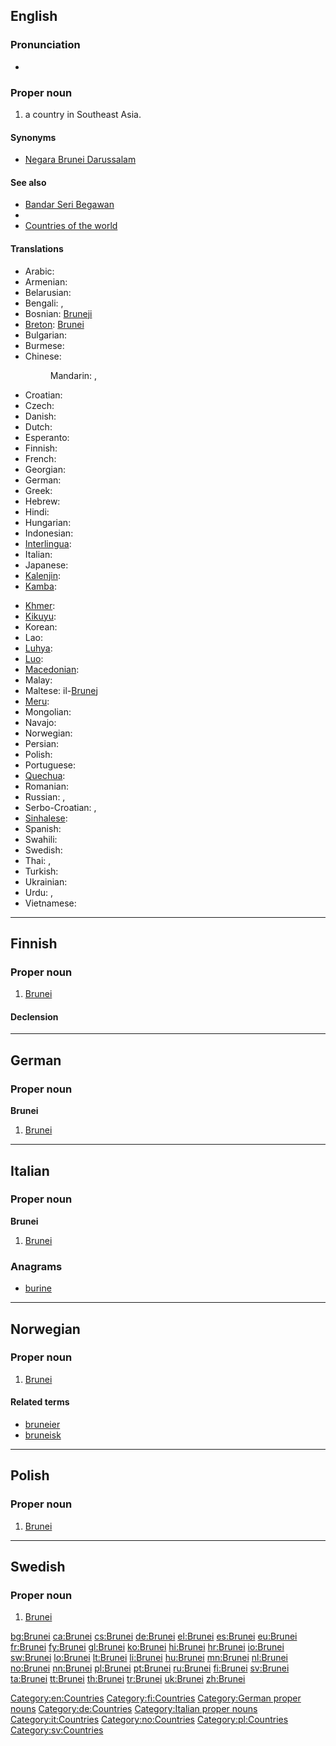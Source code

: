 ==English==
{{wikipedia}}

===Pronunciation===
* {{audio|En-us-Brunei.ogg|Audio (US)}}

===Proper noun===
{{en-proper noun}}

# a country in Southeast Asia.

====Synonyms====
* [[Negara Brunei Darussalam]]

====See also====
* [[Bandar Seri Begawan]]
* {{pedialite}}
* [[Appendix:Countries of the world|Countries of the world]]

====Translations====
{{trans-top|A country in Southeast Asia}}
* Arabic: {{t|ar|بروناي|m|tr=brunay}}
* Armenian: {{t-|hy|Բրունեյ|tr=Bruney}}
* Belarusian: {{t-|be|Бруней|m|tr=Brunéj|xs=Belarusian}}
* Bengali: {{t-|bn|ব্রুনাই|tr=bruna'i}}, {{t-|bn|ব্রুনেই|tr=brune'i}}
* Bosnian: [[Bruneji]] {{m|p}}
* [[Breton]]: [[Brunei]]
* Bulgarian: {{t+|bg|Бруней}}
* Burmese: {{t|my|ဘရူနိုင်းနိုင်ငံ|sc=Mymr|xs=Burmese}}
* Chinese:
*: Mandarin: {{t-|cmn|文萊|sc=Hani}}, {{t-|cmn|文莱|tr=Wénlái|sc=Hani}}
* Croatian: {{t+|hr|Brunej|m}}
* Czech: {{t+|cs|Brunej|f}}
* Danish: {{t-|da|Brunei}}
* Dutch: {{t+|nl|Brunei}}
* Esperanto: {{t|eo|Brunejo}}
* Finnish: {{t+|fi|Brunei}}
* French: {{t+|fr|Brunei}}
* Georgian: {{t|ka|ბრუნეი|tr=brunei|sc=Geor|xs=Georgian}}
* German: {{t+|de|Brunei Darussalam}}
* Greek: {{t+|el|Μπρουνέι|n|tr=Brounéi}}
* Hebrew: {{t-|he|ברוניי}}
* Hindi: {{t+|hi|ब्रुनेई|tr=brunēī|xs=Hindi}}
* Hungarian: {{t+|hu|Brunei}}
* Indonesian: {{t-|id|Brunei|xs=Indonesian}}
* [[Interlingua]]: {{t|ia|Brunei}}
* Italian: {{t-|it|Brunei}}
* Japanese: {{t+|ja|ブルネイ|tr=Burunei}}
* [[Kalenjin]]: {{tø|kln|Brunei}}
* [[Kamba]]: {{tø|kam|Brunei}}
{{trans-mid}}
* [[Khmer]]: {{t|km|ព្រុយណេ|sc=Khmr|xs=Khmer|tr=pruyneh}}
* [[Kikuyu]]: {{tø|ki|Brunei}}
* Korean: {{t+|ko|브루나이|tr=Beurunai|sc=Hang}}
* Lao: {{t|lo|ບຣູໄນ|tr=palūnai|sc=Laoo}}
* [[Luhya]]: {{tø|luy|Brunei}}
* [[Luo]]: {{tø|luo|Brunei}}
* [[Macedonian]]: {{t|mk|Брунеј|m|tr=Brúnej}}
* Malay: {{t-|ms|Brunei|xs=Malay}}
* Maltese: il-[[Brunej]]
* [[Meru]]: {{tø|mer|Brunei}}
* Mongolian: {{t-|mn|Бруней|tr=Brunéj|sc=Cyrl|xs=Mongolian}}
* Navajo: {{tø|nv|Bwoonéí}}
* Norwegian: {{t+|no|Brunei}}
* Persian: {{t|fa|برونئی|tr=Boruney|xs=Persian}}
* Polish: {{t+|pl|Brunei}}
* Portuguese: {{t+|pt|Brunei}}
* [[Quechua]]: {{t-|qu|Bruniy|xs=Quechua}}
* Romanian: {{t-|ro|Brunei}}
* Russian: {{t+|ru|Бруней|m|tr=Brunéj}}, {{t|ru|Бруней-Даруссалам|m|tr=Brunéj-Darussalám}}
* Serbo-Croatian: {{t|sh|Брунеј|m|sc=Cyrl|xs=Serbo-Croatian}}, {{t|sh|Brunej|m|xs=Serbo-Croatian}}
* [[Sinhalese]]: {{t|si|බෲනායි|sc=Sinh}}
* Spanish: {{t+|es|Brunéi}}
* Swahili: {{t+|sw|Brunei|xs=Swahili}}
* Swedish: {{t+|sv|Brunei}}
* Thai: {{t|th|ประเทศบรูไน|tr=bpràtêt bàrŏonai}}, {{t|th|บรูไน|tr=bàrŏonai}}
* Turkish: {{t+|tr|Bruney}}
* Ukrainian: {{t+|uk|Бруней|m|tr=Brunéj|xs=Ukrainian}}
* Urdu: {{t|ur|برونائی|xs=Urdu}},  {{t|ur|برونائی دارالسلام|xs=Urdu}}
* Vietnamese: {{t-|vi|Brunei|xs=Vietnamese}}
{{trans-bottom}}

[[Category:en:Countries]]

----

==Finnish==
{{wikipedia|lang=fi}}

===Proper noun===
{{infl|fi|proper noun}}

# [[#English|Brunei]]

====Declension====
{{fi-decl-voi|Brune|i|nopl=1}}

[[Category:fi:Countries]]

----

==German==
{{wikipedia|lang=de}}

===Proper noun===
'''Brunei''' {{n}}

# [[#English|Brunei]]

[[Category:German proper nouns]]
[[Category:de:Countries]]

----

==Italian==
{{wikipedia|lang=it}}

===Proper noun===
'''Brunei''' {{m}}

# [[#English|Brunei]]

===Anagrams===
* [[burine#Italian|burine]]

[[Category:Italian proper nouns]]
[[Category:it:Countries]]

----

==Norwegian==

===Proper noun===
{{infl|no|proper noun}}

# [[#English|Brunei]]

====Related terms====
* [[bruneier]]
* [[bruneisk]]

[[Category:no:Countries]]

----

==Polish==

===Proper noun===
{{infl|pl|proper noun|g=n|undeclinable}}

# [[#English|Brunei]]

[[Category:pl:Countries]]

----

==Swedish==

===Proper noun===
{{infl|sv|proper noun}}

# [[#English|Brunei]]

[[Category:sv:Countries]]

[[bg:Brunei]]
[[ca:Brunei]]
[[cs:Brunei]]
[[de:Brunei]]
[[el:Brunei]]
[[es:Brunei]]
[[eu:Brunei]]
[[fr:Brunei]]
[[fy:Brunei]]
[[gl:Brunei]]
[[ko:Brunei]]
[[hi:Brunei]]
[[hr:Brunei]]
[[io:Brunei]]
[[sw:Brunei]]
[[lo:Brunei]]
[[lt:Brunei]]
[[li:Brunei]]
[[hu:Brunei]]
[[mn:Brunei]]
[[nl:Brunei]]
[[no:Brunei]]
[[nn:Brunei]]
[[pl:Brunei]]
[[pt:Brunei]]
[[ru:Brunei]]
[[fi:Brunei]]
[[sv:Brunei]]
[[ta:Brunei]]
[[tt:Brunei]]
[[th:Brunei]]
[[tr:Brunei]]
[[uk:Brunei]]
[[zh:Brunei]]